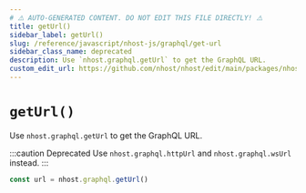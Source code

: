 ```yaml
---
# ⚠️ AUTO-GENERATED CONTENT. DO NOT EDIT THIS FILE DIRECTLY! ⚠️
title: getUrl()
sidebar_label: getUrl()
slug: /reference/javascript/nhost-js/graphql/get-url
sidebar_class_name: deprecated
description: Use `nhost.graphql.getUrl` to get the GraphQL URL.
custom_edit_url: https://github.com/nhost/nhost/edit/main/packages/nhost-js/src/clients/graphql.ts#L64
---
```


# `getUrl()`

Use `nhost.graphql.getUrl` to get the GraphQL URL.

:::caution Deprecated
Use `nhost.graphql.httpUrl` and `nhost.graphql.wsUrl` instead.
:::

```ts
const url = nhost.graphql.getUrl()
```
